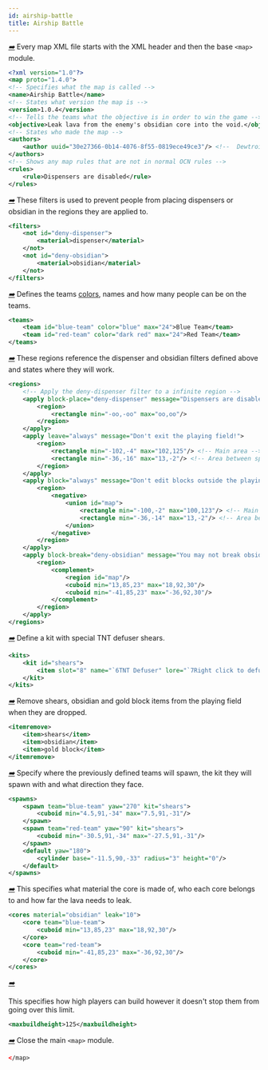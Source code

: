 ```yaml
---
id: airship-battle
title: Airship Battle
---
```


[<i className="icon-right">➡️</i>](/docs/modules/general/main)
Every map XML file starts with the XML header and then the base `<map>` module.

```xml
<?xml version="1.0"?>
<map proto="1.4.0">
<!-- Specifies what the map is called -->
<name>Airship Battle</name>
<!-- States what version the map is -->
<version>1.0.4</version>
<!-- Tells the teams what the objective is in order to win the game -->
<objective>Leak lava from the enemy's obsidian core into the void.</objective>
<!-- States who made the map -->
<authors>
    <author uuid="30e27366-0b14-4076-8f55-0819ece49ce3"/> <!--  Dewtroid  -->
</authors>
<!-- Shows any map rules that are not in normal OCN rules -->
<rules>
    <rule>Dispensers are disabled</rule>
</rules>
```

[<i className="icon-right">➡️</i>](/docs/modules/mechanics/filters)
These filters is used to prevent people from placing dispensers or obsidian in the regions they are applied to.

```xml
<filters>
    <not id="deny-dispenser">
        <material>dispenser</material>
    </not>
    <not id="deny-obsidian">
        <material>obsidian</material>
    </not>
</filters>
```

[<i className="icon-right">➡️</i>](/docs/modules/format/teams)
Defines the teams [colors](/docs/reference/misc/formatting#chatColors), names and how many people can be on the teams.

```xml
<teams>
    <team id="blue-team" color="blue" max="24">Blue Team</team>
    <team id="red-team" color="dark red" max="24">Red Team</team>
</teams>
```

[<i className="icon-right">➡️</i>](/docs/modules/mechanics/regions)
These regions reference the dispenser and obsidian filters defined above and states where they will work.

```xml
<regions>
    <!-- Apply the deny-dispenser filter to a infinite region -->
    <apply block-place="deny-dispenser" message="Dispensers are disabled on this map!">
        <region>
            <rectangle min="-oo,-oo" max="oo,oo"/>
        </region>
    </apply>
    <apply leave="always" message="Don't exit the playing field!">
        <region>
            <rectangle min="-102,-4" max="102,125"/> <!-- Main area -->
            <rectangle min="-36,-16" max="13,-2"/> <!-- Area between spawn tunnels -->
        </region>
    </apply>
    <apply block="always" message="Don't edit blocks outside the playing field!">
        <region>
            <negative>
                <union id="map">
                    <rectangle min="-100,-2" max="100,123"/> <!-- Main area -->
                    <rectangle min="-36,-14" max="13,-2"/> <!-- Area between spawn tunnels -->
                </union>
            </negative>
        </region>
    </apply>
    <apply block-break="deny-obsidian" message="You may not break obsidian outside the core area!">
        <region>
            <complement>
                <region id="map"/>
                <cuboid min="13,85,23" max="18,92,30"/>
                <cuboid min="-41,85,23" max="-36,92,30"/>
            </complement>
        </region>
    </apply>
</regions>
```

[<i className="icon-right">➡️</i>](/docs/modules/gear/kits)
Define a kit with special TNT defuser shears.

```xml
<kits>
    <kit id="shears">
        <item slot="8" name="`6TNT Defuser" lore="`7Right click to defuse teammate's TNT|`7Does not work in `9water`7!" material="shears"/>
    </kit>
</kits>
```

[<i className="icon-right">➡️</i>](/docs/modules/gear/repair-remove-keep)
Remove shears, obsidian and gold block items from the playing field when they are dropped.

```xml
<itemremove>
    <item>shears</item>
    <item>obsidian</item>
    <item>gold block</item>
</itemremove>
```

[<i className="icon-right">➡️</i>](/docs/modules/mechanics/spawns)
Specify where the previously defined teams will spawn, the kit they will spawn with and what direction they face.

```xml
<spawns>
    <spawn team="blue-team" yaw="270" kit="shears">
        <cuboid min="4.5,91,-34" max="7.5,91,-31"/>
    </spawn>
    <spawn team="red-team" yaw="90" kit="shears">
        <cuboid min="-30.5,91,-34" max="-27.5,91,-31"/>
    </spawn>
    <default yaw="180">
        <cylinder base="-11.5,90,-33" radius="3" height="0"/>
    </default>
</spawns>
```

[<i className="icon-right">➡️</i>](/docs/modules/objectives/dtc)
This specifies what material the core is made of, who each core belongs to and how far the lava needs to leak.

```xml
<cores material="obsidian" leak="10">
    <core team="blue-team">
        <cuboid min="13,85,23" max="18,92,30"/>
    </core>
    <core team="red-team">
        <cuboid min="-41,85,23" max="-36,92,30"/>
    </core>
</cores>
```

[<i className="icon-right">➡️</i>](/docs/modules/objectives/other)

This specifies how high players can build however it doesn't stop them from going over this limit.

```xml
<maxbuildheight>125</maxbuildheight>
```

[<i className="icon-right">➡️</i>](/docs/modules/general/main)
Close the main `<map>` module.

```xml
</map>
```
